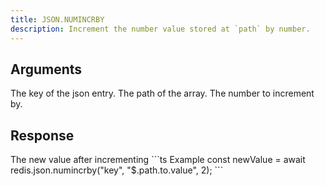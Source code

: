 ```yaml
---
title: JSON.NUMINCRBY
description: Increment the number value stored at `path` by number.
---
```


## Arguments

<ParamField body="key" type="string" required>
    The key of the json entry.
</ParamField>
<ParamField body="path" type="string" default="$">
    The path of the array.
</ParamField>




<ParamField body="increment" type="number" required>
    The number to increment by.
</ParamField>


## Response

<ResponseField type="integer[]" required>
  The new value after incrementing
</ResponseField>

<RequestExample>
```ts Example
const newValue = await redis.json.numincrby("key", "$.path.to.value", 2);
```
</RequestExample>
